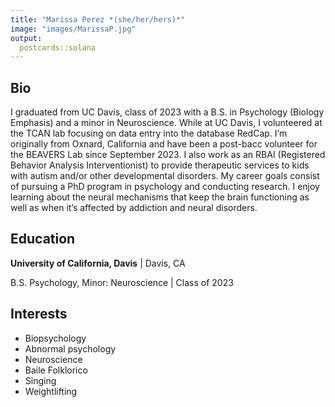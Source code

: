 ```yaml
---
title: "Marissa Perez *(she/her/hers)*"
image: "images/MarissaP.jpg"
output:
  postcards::solana
---
```

 
## Bio

 I graduated from UC Davis, class of 2023 with a B.S. in Psychology (Biology Emphasis) and a minor in Neuroscience. While at UC Davis, I volunteered at the TCAN lab focusing on data entry into the database RedCap. I’m originally from Oxnard, California and have been a post-bacc volunteer for the BEAVERS Lab since September 2023. I also work as an RBAI (Registered Behavior Analysis Interventionist) to provide therapeutic services to kids with autism and/or other developmental disorders. My career goals consist of pursuing a PhD program in psychology and conducting research. I enjoy learning about the neural mechanisms that keep the brain functioning as well as when it’s affected by addiction and neural disorders.
 

## Education

**University of California, Davis** | Davis, CA

B.S. Psychology, Minor: Neuroscience | Class of 2023

## Interests

* Biopsychology
* Abnormal psychology
* Neuroscience
* Baile Folklorico
* Singing
* Weightlifting